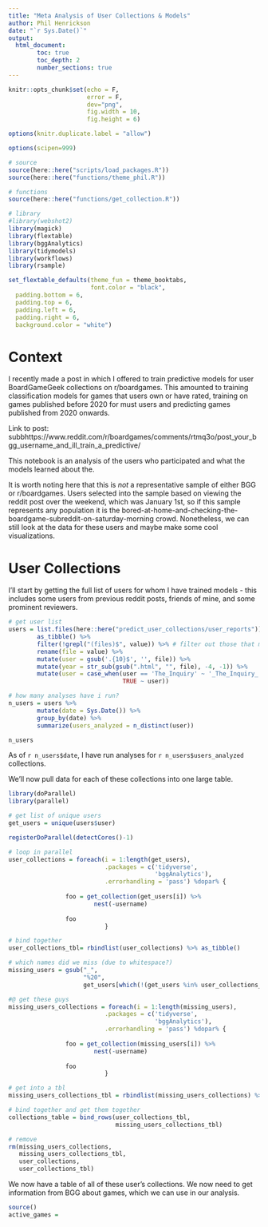 ```yaml
---
title: "Meta Analysis of User Collections & Models"
author: Phil Henrickson
date: "`r Sys.Date()`"
output: 
  html_document:
        toc: true
        toc_depth: 2
        number_sections: true
---
```

```r

knitr::opts_chunk$set(echo = F,
                      error = F,
                      dev="png",
                      fig.width = 10,
                      fig.height = 6)

options(knitr.duplicate.label = "allow")

options(scipen=999)

# source
source(here::here("scripts/load_packages.R"))
source(here::here("functions/theme_phil.R"))

# functions
source(here::here("functions/get_collection.R"))

# library
#library(webshot2)
library(magick)
library(flextable)
library(bggAnalytics)
library(tidymodels)
library(workflows)
library(rsample)

set_flextable_defaults(theme_fun = theme_booktabs,
                       font.color = "black",
  padding.bottom = 6, 
  padding.top = 6,
  padding.left = 6,
  padding.right = 6,
  background.color = "white")

```


# Context {-}

I recently made a post in which I offered to train predictive models for user BoardGameGeek collections on r/boardgames. This amounted to training classification models for games that users own or have rated, training on games published before 2020 for must users and predicting games published from 2020 onwards. 

Link to post:
subbhttps://www.reddit.com/r/boardgames/comments/rtmq3o/post_your_bgg_username_and_ill_train_a_predictive/

This notebook is an analysis of the users who participated and what the models learned about the.

It is worth noting here that this is *not* a representative sample of either BGG or r/boardgames. Users selected into the sample based on viewing the reddit post over the weekend, which was January 1st, so if this sample represents any population it is the bored-at-home-and-checking-the-boardgame-subreddit-on-saturday-morning crowd. Nonetheless, we can still look at the data for these users and maybe make some cool visualizations.

# User Collections

I'll start by getting the full list of users for whom I have trained models - this includes some users from previous reddit posts, friends of mine, and some prominent reviewers.

```r

# get user list
users = list.files(here::here("predict_user_collections/user_reports")) %>%
        as_tibble() %>%
        filter(!grepl("(files)$", value)) %>% # filter out those that models didn't run for, which were ones with just the files
        rename(file = value) %>%
        mutate(user = gsub('.{10}$', '', file)) %>%
        mutate(year = str_sub(gsub(".html", "", file), -4, -1)) %>%
        mutate(user = case_when(user == 'The_Inquiry' ~ '_The_Inquiry_',
                                TRUE ~ user))

# how many analyses have i run?
n_users = users %>%
        mutate(date = Sys.Date()) %>%
        group_by(date) %>%
        summarize(users_analyzed = n_distinct(user))

n_users
```
As of `r n_users$date`, I have run analyses for `r n_users$users_analyzed` collections.

We'll now pull data for each of these collections into one large table.

```r

library(doParallel)
library(parallel)

# get list of unique users
get_users = unique(users$user)

registerDoParallel(detectCores()-1)

# loop in parallel
user_collections = foreach(i = 1:length(get_users), 
                           .packages = c('tidyverse',
                                         'bggAnalytics'),
                           .errorhandling = 'pass') %dopar% {
                
                foo = get_collection(get_users[i]) %>%
                        nest(-username)
                
                foo
                           }

# bind together
user_collections_tbl= rbindlist(user_collections) %>% as_tibble()

# which names did we miss (due to whitespace?)
missing_users = gsub("_",
                     "%20",
                     get_users[which(!(get_users %in% user_collections_tbl$username))])

#@ get these guys
missing_users_collections = foreach(i = 1:length(missing_users), 
                           .packages = c('tidyverse',
                                         'bggAnalytics'),
                           .errorhandling = 'pass') %dopar% {
                
                foo = get_collection(missing_users[i]) %>%
                        nest(-username)
                
                foo
                           }

# get into a tbl
missing_users_collections_tbl = rbindlist(missing_users_collections) %>% as_tibble()

# bind together and get them together
collections_table = bind_rows(user_collections_tbl,
                              missing_users_collections_tbl)

# remove 
rm(missing_users_collections,
   missing_users_collections_tbl,
   user_collections,
   user_collections_tbl)

```

We now have a table of all of these user's collections. We now need to get information from BGG about games, which we can use in our analysis.

```r

source()
active_games = 


```

